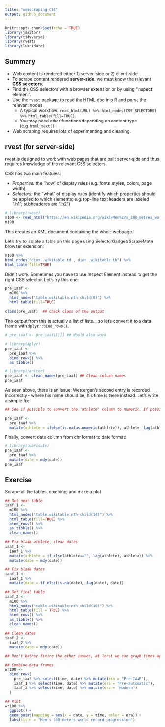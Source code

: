 ```yaml
---
title: "webscraping-CSS"
output: github_document
---
```


```r
knitr::opts_chunk$set(echo = TRUE)
library(janitor)
library(tidyverse)
library(rvest)
library(lubridate)
```

## Summary

* Web content is rendered either 1) server-side or 2) client-side.
* To scrape content rendered **server-side**, we must know the relevant **CSS selectors**.
* Find the CSS selectors with a browser extension or by using "inspect element".
* Use the `rvest` package to read the HTML doc into R and parse the relevant nodes.
  + A typical workflow: `read_html(URL) %>% html_nodes(CSS_SELECTORS) %>% html_table(fill=TRUE)`.
  + You may need other functions depending on content type (e.g. `html_text()`)

* Web scraping requires lots of experimenting and cleaning.

## rvest (for server-side)

rvest is designed to work with web pages that are built server-side and thus requires knowledge of the relevant CSS selectors.

CSS has two main features:

* *Properties:* the "how" of display rules (e.g. fonts, styles, colors, page width)
* *Selectors:* the "what" of display rules (identify which properties should be applied to which elements; e.g. top-line text headers are labeled ".h1"; subheaderes are ".h2")

```r
# library(rvest)
m100 <- read_html("https://en.wikipedia.org/wiki/Men%27s_100_metres_world_record_progression")
m100
```

This creates an XML document containing the whole webpage.

Let's try to isolate a table on this page using SelectorGadget/ScrapeMate browser extension:
```r
m100 %>%
html_nodes("div+ .wikitable td , div+ .wikitable th") %>%
html_table(fill=TRUE)
```
Didn't work. Sometimes you have to use Inspect Element instead to get the right CSS selector. Let's try this one:

```r
pre_iaaf <-
  m100 %>%
  html_nodes("table.wikitable:nth-child(8)") %>%
  html_table(fill=TRUE)
  
class(pre_iaaf)  ## Check class of the output
```
The output from this is actually a list of lists... so let's convert it to a data frame with `dplyr::bind_rows()`.
```r
# pre_iaaf <- pre_iaaf[[1]] ## Would also work

# library(dplyr)
pre_iaaf <-
  pre_iaaf %>%
  bind_rows() %>%
  as_tibble()

# library(janitor)
pre_iaaf <- clean_names(pre_iaaf) ## Clean column names
pre_iaaf
```

As seen above, there is an issue: Westergen's second entry is recorded incorrectly - where his name should be, his time is there instead. Let's write a simple fix:
```r
## See if possible to convert the 'athlete' column to numeric. If possible, replace the cell with the preceding value.

pre_iaaf <-
  pre_iaaf %>%
  mutate(athlete = ifelse(is.na(as.numeric(athlete)), athlete, lag(athlete)))
```

Finally, convert date column from chr format to date format:
```r
# library(lubridate)
pre_iaaf <-
  pre_iaaf %>%
  mutate(date = mdy(date))
pre_iaaf
```

## Exercise

Scrape all the tables, combine, and make a plot.

```r
## Get next table
iaaf_1 <-
  m100 %>%
  html_nodes("table.wikitable:nth-child(14)") %>%
  html_table(fill=TRUE) %>%
  bind_rows() %>%
  as_tibble() %>%
  clean_names()
  
## Fix blank athlete, clean dates
iaaf_1 <- 
  iaaf_1 %>%
  mutate(athlete = if_else(athlete=="", lag(athlete), athlete)) %>%
  mutate(date = mdy(date))

## Fix blank dates
iaaf_1 <- 
  iaaf_1 %>%
  mutate(date = if_else(is.na(date), lag(date), date))
```

```r
## Get final table
iaaf_2 <- 
  m100 %>%
  html_nodes("table.wikitable:nth-child(19)") %>%
  html_table(fill = TRUE) %>%
  bind_rows() %>%
  as_tibble() %>%
  clean_names()
  
## Clean dates
iaaf_2 <- 
  iaaf_2 %>%
  mutate(date = mdy(date))

## Don't bother fixing the other issues, at least we can graph times against date.
```

```r
## Combine data frames
wr100 <- 
  bind_rows(
    pre_iaaf %>% select(time, date) %>% mutate(era = "Pre-IAAF"),
    iaaf_1 %>% select(time, date) %>% mutate(era = "Pre-automatic"),
    iaaf_2 %>% select(time, date) %>% mutate(era = "Modern")
  )

## Plot
wr100 %>%
  ggplot() +
  geom_point(mapping = aes(x = date, y = time, color = era)) +
  labs(title = "Men's 100 meters world record progression")
```



